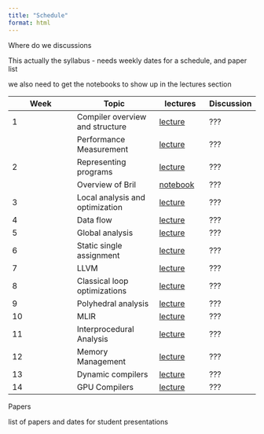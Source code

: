 ```yaml
---
title: "Schedule"
format: html
---
```


:::{.callout-caution}
Where do we  discussions

This actually the syllabus - needs weekly dates for a schedule, and paper list 

we also need to get the notebooks to show up in  the lectures section
:::


| Week | Topic | lectures| Discussion|
| ---- | ----- |---|---|
| 1    | Compiler overview and structure |[lecture](../lectures/010_compiler_overview.qmd)      | ???| 
 |     | Performance Measurement         |[lecture](../lectures/01a_performance_measurement.qmd)|???|
| 2    | Representing programs           |[lecture](../lectures/02a_representation.ipynb)       |???|
|      | Overview of Bril                |[notebook](../lectures/02b_bril.ipynb)               |???   |
| 3    | Local analysis and optimization |[lecture](../lectures/03_local.qmd)       |???   |
| 4    | Data flow                       |[lecture](../lectures/04_data_flow.qmd)|???            |
| 5    | Global analysis                 |[lecture](../lectures/05_global.qmd)|???            |
| 6    | Static single assignment        |[lecture](../lectures/06_ssa.qmd)|???            |
| 7    | LLVM                            |[lecture](../lectures/07_llvm.ipynb)|???            |
| 8    | Classical loop optimizations    |[lecture](../lectures/08_classic_loop_ops.qmd)|???            |
| 9    | Polyhedral analysis             |[lecture](../lectures/09_poly.qmd)|???            |
| 10   | MLIR                            |[lecture](../lectures/100_mlir.qmd)|???            |
| 11   | Interprocedural Analysis        |[lecture](../lectures/110_whole_program.qmd)|???            |
| 12   | Memory Management               |[lecture](../lectures/12_memory.qmd)|???            |
| 13   | Dynamic compilers               |[lecture](../lectures/13_dynamic_compilers.qmd)|???            |
| 14   | GPU Compilers                   |[lecture](../lectures/14_gpu_compilers.qmd)|???            |


Papers 

:::{.callout-caution}
list of papers and dates for student presentations 
:::